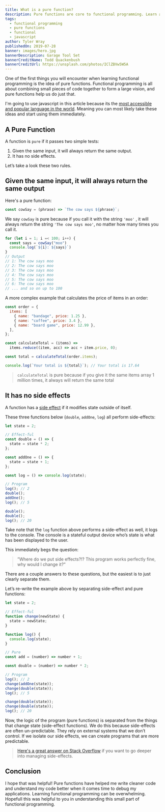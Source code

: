 ```yaml
---
title: What is a pure function?
description: Pure functions are core to functional programming. Learn about what they are, why they're useful, and how to use them to improve code readability.
tags:
  - functional programming
  - pure functions
  - functional
  - javascript
author: Tyler Wray
publishedOn: 2019-07-28
banner: images/hero.jpg
bannerDescription: Garage Tool Set
bannerCreditName: Todd Quackenbush
bannerCreditUrl: https://unsplash.com/photos/IClZBVw5W5A
---
```


One of the first things you will encounter when learning functional programming is the idea of pure functions. Functional programming is all about combining small pieces of code together to form a large vision, and pure functions help us do just that.

I'm going to use javascript in this article because its the [most accessible and popular language in the world](https://insights.stackoverflow.com/survey/2019#technology-_-programming-scripting-and-markup-languages). Meaning you can most likely take these ideas and start using them immediately.

## A Pure Function

A function is `pure` if it passes two simple tests:

1. Given the same input, it will always return the same output.
2. It has no side effects.

Let’s take a look these two rules.

## Given the same input, it will always return the same output

Here's a pure function:

```js
const cowSay = (phrase) => `The cow says ${phrase}`;
```

We say `cowSay` is pure because if you call it with the string `'moo'` , it will always return the string `'The cow says moo'`, no matter how many times you call it.

```js
for (let i = 1; i =< 100; i++) {
  const says = cowSay("moo")
  console.log(`${i}: ${says}`)
}
// Output
// 1: The cow says moo
// 2: The cow says moo
// 3: The cow says moo
// 4: The cow says moo
// 5: The cow says moo
// 6: The cow says moo
// ... and so on up to 100
```

A more complex example that calculates the price of items in an order:

```js highlight={9-10}
const order = {
  items: [
    { name: "bandage", price: 1.25 },
    { name: "coffee", price: 3.4 },
    { name: "board game", price: 12.99 },
  ],
};

const calculateTotal = (items) =>
  items.reduce((item, acc) => acc + item.price, 0);

const total = calculateTotal(order.items);

console.log(`Your total is ${total}`); // Your total is 17.64
```

> `calculateTotal` is pure because if you give it the same items array
> 1 million times, it always will return the same total

## It has no side effects

A function has a [side effect](<https://en.wikipedia.org/wiki/Side_effect_(computer_science)>) if it modifies state outside of itself.

These three functions below (`double`, `addOne`, `log`) all perform side-effects:

```js
let state = 2;

// Effect-ful
const double = () => {
  state = state * 2;
};

const addOne = () => {
  state = state + 1;
};

const log = () => console.log(state);

// Program
log(); // 2
double();
addOne();
log(); // 5

double();
double();
log(); // 20
```

Take note that the `log` function above performs a side-effect as well, it logs to the console. The console is a stateful output device who’s state is what has been displayed to the user.

This immediately begs the question:

> ”Where do we put side effects?!? This program works perfectly fine, why would I change it?"

There are a couple answers to these questions, but the easiest is to just clearly separate them.

Let’s re-write the example above by separating side-effect and pure functions:

```js
let state = 2;

// Effect-ful
function change(newState) {
  state = newState;
}

function log() {
  console.log(state);
}

// Pure
const add = (number) => number + 1;

const double = (number) => number * 2;

// Program
log(); // 2
change(addOne(state));
change(double(state));
log(); // 5

change(double(state));
change(double(state));
log(); // 20
```

Now, the logic of the program (pure functions) is separated from the things that change state (side-effect functions). We do this because side-effects are often un-predictable. They rely on external systems that we don’t control. If we isolate our side effects, we can create programs that are more predictable.

> [Here's a great answer on Stack Overflow](https://stackoverflow.com/a/18173877/6216456) if you want to go deeper into managing side-effects.

## Conclusion

I hope that was helpful! Pure functions have helped me write cleaner code and understand my code better when it comes time to debug my applications. Learning functional programming can be overwhelming. Hopefull this was helpful to you in understanding this small part of functional programming.
